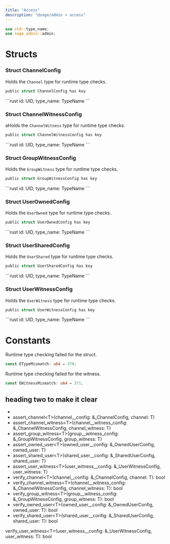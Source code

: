 ```yaml
---
title: "Access"
description: "@sage/admin > access"
---
```


```rust
use std::type_name;
use sage_admin::admin;
```

# Structs

### Struct ChannelConfig

Holds the `Channel` type for runtime type checks.

```rust
public struct ChannelConfig has key
```

<Expandable title="Fields">
  ```rust
  id: UID,
  type_name: TypeName
  ```
</Expandable>

### Struct ChannelWitnessConfig

aHolds the `ChannelWitness` type for runtime type checks.

```rust
public struct ChannelWitnessConfig has key
```

<Expandable title="Fields">
  ```rust
  id: UID,
  type_name: TypeName
  ```
</Expandable>

### Struct GroupWitnessConfig

Holds the `GroupWitness` type for runtime type checks.

```rust
public struct GroupWitnessConfig has key
```

<Expandable title="Fields">
  ```rust
  id: UID,
  type_name: TypeName
  ```
</Expandable>

### Struct UserOwnedConfig

Holds the `UserOwned` type for runtime type checks.

```rust
public struct UserOwnedConfig has key
```

<Expandable title="Fields">
  ```rust
  id: UID,
  type_name: TypeName
  ```
</Expandable>

### Struct UserSharedConfig

Holds the `UserShared` type for runtime type checks.

```rust
public struct UserSharedConfig has key
```

<Expandable title="Fields">
  ```rust
  id: UID,
  type_name: TypeName
  ```
</Expandable>

### Struct UserWitnessConfig

Holds the `UserWitness` type for runtime type checks.

```rust
public struct UserWitnessConfig has key
```

<Expandable title="Fields">
  ```rust
  id: UID,
  type_name: TypeName
  ```
</Expandable>

# Constants

Runtime type checking failed for the struct.

```rust
const ETypeMismatch: u64 = 370;
```

Runtime type checking failed for the witness.

```rust
const EWitnessMismatch: u64 = 371;
```

## heading two to make it clear

- 
- assert_channel\<T\>(channel__config: &\_ChannelConfig, channel: T)
- assert_channel_witness\<T\>(channel__witness_config: &\_ChannelWitnessConfig, channel_witness: T)
- assert_group_witness\<T\>(group__witness_config: &\_GroupWitnessConfig, group_witness: T)
- assert_owned_user\<T\>(owned_user__config: &\_OwnedUserConfig, owned_user: T)
- assert_shared_user\<T\>(shared_user__config: &\_SharedUserConfig, shared_user: T)
- assert_user_witness\<T\>(user_witness__config: &\_UserWitnessConfig, user_witness: T)
- verify_channel\<T\>(channel__config: &\_ChannelConfig, channel: T): bool
- verify_channel_witness\<T\>(channel__witness_config: &\_ChannelWitnessConfig, channel_witness: T): bool
- verify_group_witness\<T\>(group__witness_config: &\_GroupWitnessConfig, group_witness: T): bool
- verify_owned_user\<T\>(owned_user__config: &\_OwnedUserConfig, owned_user: T): bool
- verify_shared_user\<T\>(shared_user__config: &\_SharedUserConfig, shared_user: T): bool

verify_user_witness\<T\>(user_witness__config: &\_UserWitnessConfig, user_witness: T): bool